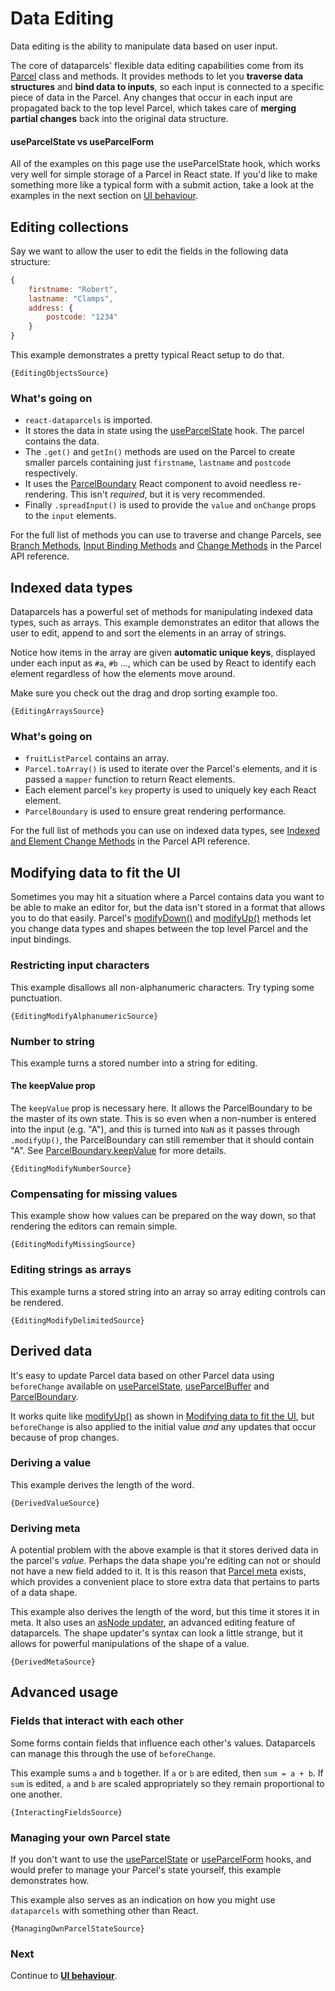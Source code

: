 
# Data Editing

Data editing is the ability to manipulate data based on user input.

The core of dataparcels' flexible data editing capabilities come from its [Parcel](/api/Parcel) class and methods. It provides methods to let you **traverse data structures** and **bind data to inputs**, so each input is connected to a specific piece of data in the Parcel. Any changes that occur in each input are propagated back to the top level Parcel, which takes care of **merging partial changes** back into the original data structure.

#### useParcelState vs useParcelForm

All of the examples on this page use the useParcelState hook, which works very well for simple storage of a Parcel in React state. If you'd like to make something more like a typical form with a submit action, take a look at the examples in the next section on [UI behaviour](/ui-behaviour).

## Editing collections

Say we want to allow the user to edit the fields in the following data structure:

```js
{
    firstname: "Robert",
    lastname: "Clamps",
    address: {
        postcode: "1234"
    }
}
```

This example demonstrates a pretty typical React setup to do that.

<EditingObjects />
<Code language="jsx">{EditingObjectsSource}</Code>

### What's going on

* `react-dataparcels` is imported.
* It stores the data in state using the [useParcelState](/api/useParcelState) hook. The parcel contains the data.
* The `.get()` and `getIn()` methods are used on the Parcel to create smaller parcels containing just `firstname`, `lastname` and `postcode` respectively.
* It uses the [ParcelBoundary](/api/ParcelBoundary) React component to avoid needless re-rendering. This isn't *required*, but it is very recommended.
* Finally `.spreadInput()` is used to provide the `value` and `onChange` props to the `input` elements.

For the full list of methods you can use to traverse and change Parcels, see [Branch Methods](/api/Parcel#branch_methods), [Input Binding Methods](/api/Parcel#Input-binding-methods) and [Change Methods](/api/Parcel#Change-methods) in the Parcel API reference.

<Divider />

## Indexed data types

Dataparcels has a powerful set of methods for manipulating indexed data types, such as arrays. This example demonstrates an editor that allows the user to edit, append to and sort the elements in an array of strings.

Notice how items in the array are given **automatic unique keys**, displayed under each input as `#a`, `#b` ..., which can be used by React to identify each element regardless of how the elements move around.

<Message>Make sure you check out the <Link to="/ui-behaviour#Drag-and-drop-sorting">drag and drop sorting</Link> example too.</Message>

<EditingArrays />
<Code language="jsx">{EditingArraysSource}</Code>

### What's going on

* `fruitListParcel` contains an array.
* `Parcel.toArray()` is used to iterate over the Parcel's elements, and it is passed a `mapper` function to return React elements.
* Each element parcel's `key` property is used to uniquely key each React element.
* `ParcelBoundary` is used to ensure great rendering performance.

For the full list of methods you can use on indexed data types, see [Indexed and Element Change Methods](/api/Parcel#Indexed-and-element-change-methods) in the Parcel API reference.

<Divider />

## Modifying data to fit the UI

Sometimes you may hit a situation where a Parcel contains data you want to be able to make an editor for, but the data isn't stored in a format that allows you to do that easily. Parcel's [modifyDown()](/api/Parcel#modifyDown()) and [modifyUp()](/api/Parcel#modifyUp()) methods let you change data types and shapes between the top level Parcel and the input bindings.

### Restricting input characters

This example disallows all non-alphanumeric characters. Try typing some punctuation.

<EditingModifyAlphanumeric />
<Code language="jsx">{EditingModifyAlphanumericSource}</Code>

### Number to string

This example turns a stored number into a string for editing.

#### The keepValue prop

The `keepValue` prop is necessary here. It allows the ParcelBoundary to be the master of its own state.
This is so even when a non-number is entered into the input (e.g. "A"), and this is turned into `NaN` as it passes through `.modifyUp()`, the ParcelBoundary can still remember that it should contain "A". See [ParcelBoundary.keepValue](/api/ParcelBoundary#keepValue) for more details.

<EditingModifyNumber />
<Code language="jsx">{EditingModifyNumberSource}</Code>

### Compensating for missing values

This example show how values can be prepared on the way down, so that rendering the editors can remain simple.

<EditingModifyMissing />
<Code language="jsx">{EditingModifyMissingSource}</Code>

### Editing strings as arrays

This example turns a stored string into an array so array editing controls can be rendered.

<EditingModifyDelimited />
<Code language="jsx">{EditingModifyDelimitedSource}</Code>

<Divider />

## Derived data

It's easy to update Parcel data based on other Parcel data using `beforeChange` available on [useParcelState](/api/useParcelState#beforeChange), [useParcelBuffer](/api/useParcelBuffer#beforeChange) and [ParcelBoundary](/api/ParcelBoundary#beforeChange).

It works quite like [modifyUp()](/api/Parcel#modifyUp()) as shown in [Modifying data to fit the UI](/data-editing#Modifying-data-to-fit-the-UI), but `beforeChange` is also applied to the initial value *and* any updates that occur because of prop changes.

### Deriving a value

This example derives the length of the word.

<DerivedValue />
<Code language="jsx">{DerivedValueSource}</Code>

### Deriving meta

A potential problem with the above example is that it stores derived data in the parcel's *value*. Perhaps the data shape you're editing can not or should not have a new field added to it. It is this reason that [Parcel meta](/parcel-meta) exists, which provides a convenient place to store extra data that pertains to parts of a data shape.

This example also derives the length of the word, but this time it stores it in meta. It also uses an [asNode updater](/api/ParcelNode), an advanced editing feature of dataparcels. The shape updater's syntax can look a little strange, but it allows for powerful manipulations of the shape of a value.

<DerivedMeta />
<Code language="jsx">{DerivedMetaSource}</Code>

<Divider />

## Advanced usage

### Fields that interact with each other

Some forms contain fields that influence each other's values. Dataparcels can manage this through the use of `beforeChange`.

This example sums `a` and `b` together. If `a` or `b` are edited, then `sum = a + b`.
If `sum` is edited, `a` and `b` are scaled appropriately so they remain proportional to one another.

<InteractingFields />
<Code language="jsx">{InteractingFieldsSource}</Code>

<Divider />

### Managing your own Parcel state

If you don't want to use the [useParcelState](/api/useParcelState) or [useParcelForm](/api/useParcelForm) hooks, and would prefer to manage your Parcel's state yourself, this example demonstrates how.

This example also serves as an indication on how you might use `dataparcels` with something other than React.

<ManagingOwnParcelState />
<Code language="jsx">{ManagingOwnParcelStateSource}</Code>

### Next

Continue to **[UI behaviour](/ui-behaviour)**.
